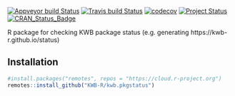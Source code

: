 [![Appveyor build Status](https://ci.appveyor.com/api/projects/status/xammwrv7tj8009aa/branch/master?svg=true)](https://ci.appveyor.com/project/KWB-R/kwb-pkgstatus/branch/master)
[![Travis build Status](https://travis-ci.org/KWB-R/kwb.pkgstatus.svg?branch=master)](https://travis-ci.org/KWB-R/kwb.pkgstatus)
[![codecov](https://codecov.io/github/KWB-R/kwb.pkgstatus/branch/master/graphs/badge.svg)](https://codecov.io/github/KWB-R/kwb.pkgstatus)
[![Project Status](https://img.shields.io/badge/lifecycle-experimental-orange.svg)](https://www.tidyverse.org/lifecycle/#experimental)
[![CRAN_Status_Badge](https://www.r-pkg.org/badges/version/kwb.pkgstatus)]()


R package for checking KWB package status (e.g. generating https://kwb-r.github.io/status)

## Installation

```r
#install.packages("remotes", repos = "https://cloud.r-project.org")
remotes::install_github("KWB-R/kwb.pkgstatus")
```